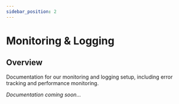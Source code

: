 ```yaml
---
sidebar_position: 2
---
```


# Monitoring & Logging

## Overview
Documentation for our monitoring and logging setup, including error tracking and performance monitoring.

*Documentation coming soon...*
